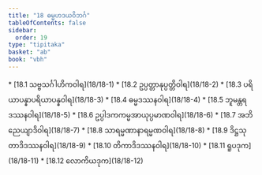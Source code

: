 ```yaml
---
title: "18 ဓမ္မဟဒယဝိဘင်္ဂ"
tableOfContents: false
sidebar:
  order: 19
type: "tipitaka"
basket: "ab"
book: "vbh"
---
```



<DynamicBreadcrumb />



<TableOfContents book="vbh" section="18">
* [18.1 သဗ္ဗသင်္ဂါဟိကဝါရ](18/18-1)
* [18.2 ဥပ္ပတ္တာနုပ္ပတ္တိဝါရ](18/18-2)
* [18.3 ပရိယာပန္နာပရိယာပန္နဝါရ](18/18-3)
* [18.4 ဓမ္မဒဿနဝါရ](18/18-4)
* [18.5 ဘူမန္တရဒဿနဝါရ](18/18-5)
* [18.6 ဥပ္ပါဒကကမ္မအာယုပ္ပမာဏဝါရ](18/18-6)
* [18.7 အဘိညေယျာဒိဝါရ](18/18-7)
* [18.8 သာရမ္မဏာနာရမ္မဏဝါရ](18/18-8)
* [18.9 ဒိဋ္ဌသုတာဒိဒဿနဝါရ](18/18-9)
* [18.10 တိကာဒိဒဿနဝါရ](18/18-10)
* [18.11 ရူပဒုက](18/18-11)
* [18.12 လောကိယဒုက](18/18-12)
</TableOfContents>